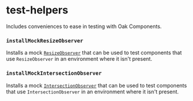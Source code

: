 # test-helpers

Includes conveniences to ease in testing with Oak Components.

### `installMockResizeObserver`

Installs a mock [`ResizeObserver`](https://developer.mozilla.org/en-US/docs/Web/API/ResizeObserver) that can be used to test components that use `ResizeObserver` in an environment where it isn't present.

### `installMockIntersectionObserver`

Installs a mock [`IntersectionObserver`](https://developer.mozilla.org/en-US/docs/Web/API/IntersectionObserver) that can be used to test components that use `IntersectionObserver` in an environment where it isn't present.
